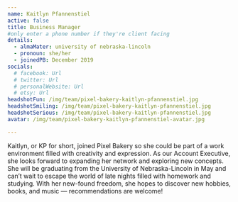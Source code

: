 ```yaml
---
name: Kaitlyn Pfannenstiel
active: false
title: Business Manager
#only enter a phone number if they're client facing
details:
  - almaMater: university of nebraska-lincoln
  - pronoun: she/her
  - joinedPB: December 2019
socials:
  # facebook: Url
  # twitter: Url
  # personalWebsite: Url
  # etsy: Url
headshotFun: /img/team/pixel-bakery-kaitlyn-pfannenstiel.jpg
headshotSmiling: /img/team/pixel-bakery-kaitlyn-pfannenstiel.jpg
headshotSerious: /img/team/pixel-bakery-kaitlyn-pfannenstiel.jpg
avatar: /img/team/pixel-bakery-kaitlyn-pfannenstiel-avatar.jpg

---
```

Kaitlyn, or KP for short, joined Pixel Bakery so she could be part of a work environment filled with creativity and expression. As our Account Executive, she looks forward to expanding her network and exploring new concepts. She will be graduating from the University of Nebraska-Lincoln in May and can’t wait to escape the world of late nights filled with homework and studying. With her new-found freedom, she hopes to discover new hobbies, books, and music — recommendations are welcome!